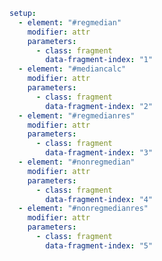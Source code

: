 ```yaml { .animate src="img/median.svg"}
setup:
  - element: "#regmedian"
    modifier: attr
    parameters:
      - class: fragment
        data-fragment-index: "1"
  - element: "#mediancalc"
    modifier: attr
    parameters:
      - class: fragment
        data-fragment-index: "2"
  - element: "#regmedianres"
    modifier: attr
    parameters:
      - class: fragment
        data-fragment-index: "3"
  - element: "#nonregmedian"
    modifier: attr
    parameters:
      - class: fragment
        data-fragment-index: "4"
  - element: "#nonregmedianres"
    modifier: attr
    parameters:
      - class: fragment
        data-fragment-index: "5"
```